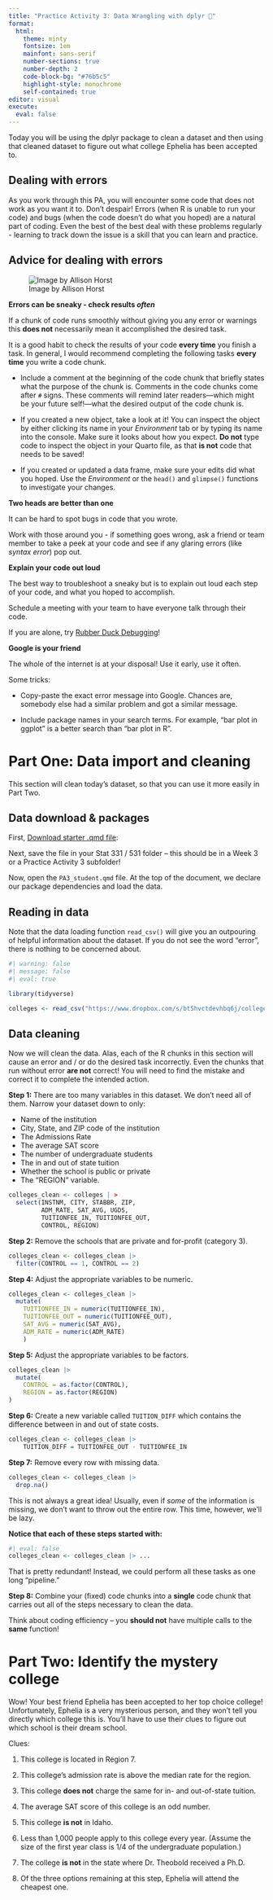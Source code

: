 ```yaml
---
title: "Practice Activity 3: Data Wrangling with dplyr 🏫"
format: 
  html: 
    theme: minty
    fontsize: 1em
    mainfont: sans-serif
    number-sections: true
    number-depth: 2
    code-block-bg: "#76b5c5"
    highlight-style: monochrome
    self-contained: true
editor: visual
execute: 
  eval: false
---
```


Today you will be using the dplyr package to clean a dataset and then using that cleaned dataset to figure out what college Ephelia has been accepted to.

## Dealing with errors

As you work through this PA, you will encounter some code that does not work as you want it to. Don't despair! Errors (when R is unable to run your code) and bugs (when the code doesn't do what you hoped) are a natural part of coding. Even the best of the best deal with these problems regularly - learning to track down the issue is a skill that you can learn and practice.

## Advice for dealing with errors

::: column-margin
![Image by Allison Horst](images/debugging_fire.jpeg)
:::

**Errors can be sneaky - check results *often***

If a chunk of code runs smoothly without giving you any error or warnings this **does not** necessarily mean it accomplished the desired task.

It is a good habit to check the results of your code **every time** you finish a task. In general, I would recommend completing the following tasks **every time** you write a code chunk.

-   Include a comment at the beginning of the code chunk that briefly states what the purpose of the chunk is. Comments in the code chunks come after `#` signs. These comments will remind later readers---which might be your future self!---what the desired output of the code chunk is.

-   If you created a new object, take a look at it! You can inspect the object by either clicking its name in your *Environment* tab or by typing its name into the console. Make sure it looks about how you expect. **Do not** type code to inspect the object in your Quarto file, as that **is not** code that needs to be saved!

-   If you created or updated a data frame, make sure your edits did what you hoped. Use the *Environment* or the `head()` and `glimpse()` functions to investigate your changes.

**Two heads are better than one**

It can be hard to spot bugs in code that you wrote.

Work with those around you - if something goes wrong, ask a friend or team member to take a peek at your code and see if any glaring errors (like *syntax error*) pop out.

**Explain your code out loud**

The best way to troubleshoot a sneaky but is to explain out loud each step of your code, and what you hoped to accomplish.

Schedule a meeting with your team to have everyone talk through their code.

If you are alone, try [Rubber Duck Debugging](https://en.wikipedia.org/wiki/Rubber_duck_debugging)!

**Google is your friend**

The whole of the internet is at your disposal! Use it early, use it often.

Some tricks:

-   Copy-paste the exact error message into Google. Chances are, somebody else had a similar problem and got a similar message.

-   Include package names in your search terms. For example, "bar plot in ggplot" is a better search than "bar plot in R".

# Part One: Data import and cleaning

This section will clean today's dataset, so that you can use it more easily in Part Two.

## Data download & packages

First, [Download starter .qmd file](PA3_main.qmd):

Next, save the file in your Stat 331 / 531 folder -- this should be in a Week 3 or a Practice Activity 3 subfolder!

Now, open the `PA3_student.qmd` file. At the top of the document, we declare our package dependencies and load the data.

::: callout-note
## Reading in data

Note that the data loading function `read_csv()` will give you an outpouring of helpful information about the dataset. If you do not see the word "error", there is nothing to be concerned about.
:::

```r
#| warning: false
#| message: false
#| eval: true

library(tidyverse)

colleges <- read_csv("https://www.dropbox.com/s/bt5hvctdevhbq6j/colleges.csv?dl=1")
```

## Data cleaning

Now we will clean the data. Alas, each of the R chunks in this section will cause an error and / or do the desired task incorrectly. Even the chunks that run without error **are not** correct! You will need to find the mistake and correct it to complete the intended action.

**Step 1:** There are too many variables in this dataset. We don't need all of them. Narrow your dataset down to only:

-   Name of the institution
-   City, State, and ZIP code of the institution
-   The Admissions Rate
-   The average SAT score
-   The number of undergraduate students
-   The in and out of state tuition
-   Whether the school is public or private
-   The "REGION" variable.

```r
colleges_clean <- colleges | > 
  select(INSTNM, CITY, STABBR, ZIP,
         ADM_RATE, SAT_AVG, UGDS,
         TUITIONFEE_IN, TUITIONFEE_OUT,
         CONTROL, REGION) 
```

**Step 2:** Remove the schools that are private and for-profit (category 3).

```r
colleges_clean <- colleges_clean |> 
  filter(CONTROL == 1, CONTROL == 2) 
```

**Step 4:** Adjust the appropriate variables to be numeric.

```r
colleges_clean <- colleges_clean |> 
  mutate(
    TUITIONFEE_IN = numeric(TUITIONFEE_IN),
    TUITIONFEE_OUT = numeric(TUITIONFEE_OUT),
    SAT_AVG = numeric(SAT_AVG),
    ADM_RATE = numeric(ADM_RATE)
    ) 
```

**Step 5:** Adjust the appropriate variables to be factors.

```r
colleges_clean |> 
  mutate(
    CONTROL = as.factor(CONTROL),
    REGION = as.factor(REGION)
)
```

**Step 6:** Create a new variable called `TUITION_DIFF` which contains the difference between in and out of state costs.

```r
colleges_clean <- colleges_clean |> 
    TUITION_DIFF = TUITIONFEE_OUT - TUITIONFEE_IN
```

**Step 7:** Remove every row with missing data.

```r
colleges_clean <- colleges_clean |> 
  drop.na()
```

::: callout-note
This is not always a great idea! Usually, even if *some* of the information is missing, we don't want to throw out the entire row. This time, however, we'll be lazy.
:::

**Notice that each of these steps started with:**

```r
#| eval: false
colleges_clean <- colleges_clean |> ...
```

That is pretty redundant! Instead, we could perform all these tasks as one long "pipeline."

**Step 8:** Combine your (fixed) code chunks into a **single** code chunk that carries out all of the steps necessary to clean the data.

::: callout-tip
Think about coding efficiency -- you **should not** have multiple calls to the **same** function!
:::

# Part Two: Identify the mystery college

Wow! Your best friend Ephelia has been accepted to her top choice college! Unfortunately, Ephelia is a very mysterious person, and they won't tell you directly which college this is. You'll have to use their clues to figure out which school is their dream school.

Clues:

1.  This college is located in Region 7.

2.  This college's admission rate is above the median rate for the region.

3.  This college **does not** charge the same for in- and out-of-state tuition.

4.  The average SAT score of this college is an odd number.

5.  This college **is not** in Idaho.

6.  Less than 1,000 people apply to this college every year. (Assume the size of the first year class is 1/4 of the undergraduate population.)

7.  The college **is not** in the state where Dr. Theobold received a Ph.D.

8.  Of the three options remaining at this step, Ephelia will attend the cheapest one.
